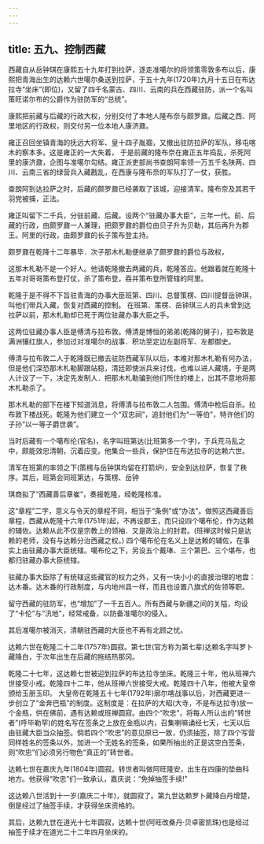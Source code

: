 ```yaml
---
---
---
```

title: 五九、控制西藏
---



西藏自从岳钟琪在康熙五十九年打到拉萨，逐走准噶尔的将领策零敦多布以后，康熙把青海出生的达赖六世噶尔桑送到拉萨，于五十九年(1720年)九月十五日在布达拉寺“坐床”(即位)，又留了四千名蒙古、四川、云南的兵在西藏驻防，派一个名叫策旺诺尔布的公爵作为驻防军的“总统”。

康熙把前藏与后藏的行政大权，分别交付了本地人隆布奈与颇罗鼐。后藏之西、阿里地区的行政权，则交付另一位本地人康济鼐。

雍正召回坐镇青海的抚远大将军、皇十四子胤禵，又撤出驻防拉萨的军队，移屯喀木的察本多。这是雍正的一大失着， 于是前藏的隆布奈在雍正五年捣乱，杀死阿里的康济鼐，企图与准噶尔勾结。雍正派吏部尚书查朗阿率领一万五千名陕两、四川、云南三省的绿营兵入藏戡乱，在西康与隆布奈的军队打了一仗，获胜。

查朗阿到达拉萨之时，后藏的颇罗鼐已经袭取了该城，迎接清军。隆布奈及其若干羽党被捕，正法。

雍正叫留下二千兵，分驻前藏、后藏。设两个“驻藏办事大臣”，三年一代。前、后藏的行政，由颇罗鼐一人兼理，把颇罗鼐的爵位由贝子升为贝勒，其后再升为郡王。阿里的行政，由颇罗鼐的长子策布登主持。

颇罗鼐在乾降十二年暴毕．次子那木札勒便继承了颇罗鼐的爵位与政权，

这那木札勒不是一个好人。他请乾隆撤去两藏的兵，乾隆答应。他跟着就在乾隆十五年对哥哥策布登打仗，杀了策布登，吞并策布登所管辖的阿里。

乾隆于是不得不下旨驻青海的办事大臣班第、四川、总督策楞、四川提督岳钟琪，叫他们带兵入藏，恢复对西藏的控制。 在班第、策楞、岳钟琪三人的兵未曾到达拉萨以前，那木札勒却已死于两位驻藏办事大臣之手。

这两位驻藏办事人臣是傅清与拉布敦。傅清是博恒的弟弟(乾降的舅子)，拉布敦是满洲镶红旗人，参加过对准噶尔的战事．积功至定边左副将军、左都御史。

傅清与拉布敦二人于乾隆既已撤去驻防西藏军队以后，本难对那木札勒有何办法，但是他们深恐那木札勒脚跟站稳，清廷即使派兵来讨伐，也难以进人藏境，于是两人计议了一下，决定先发制人．把那木札勒骗到他们所住的楼上，出其不意地将那木札勒杀了。

那木札勒的部下在楼下知道消息，将傅清与拉布敦二人包围。傅清中枪后自杀。拉布敦下楼战死。乾隆为他们建立一个“双忠祠”，追封他们为“一等伯”，特许他们的子孙“以一等子爵世袭”。

当时后藏有一个噶布伦(官名)，名字叫班第达(比班第多一个字)，于兵荒马乱之中，颇能效忠清朝，沉着应变。他集合一些兵，保护住在布达拉寺的达赖六世。

清军在班第的率领之下(策楞与岳钟琪均留在打箭炉)，安全到达拉萨，恢复了秩序。其后，班第会同班第达，与策楞、岳钟

琪商拟了“西藏善后章崔”，奏报乾隆，经乾隆核准。

这“章程”二字，意义与令天的章程不同，相当于“条例”或“办法”。做照这西藏善后章程，西藏从乾隆十六年(1751年)起，不再设郡王，而只设四个噶布伦，作为达赖的辅佐。达赖从此不仅是宗教上的领袖．又是政治上的封君。(班禅这时候只是达赖的老师，没有与达赖分治西藏之权。) 四个噶布伦在名义上是达赖的辅佐，在事实上由驻藏办事大臣统辖。噶布伦之下，另设五个戴琫、三个第巴、三个堪布，也都归驻藏办事大臣统辖。

驻藏办事大臣除了有统辖这些藏官的权力之外，又有一块小小的直接治理的地盘：达木番。达木番的行政制度，与内地州县一样，而且也设置八旗式的佐领等职。

留守西藏的驻防军，也“增加”了一千五百人。所有西藏与新疆之间的关隘，均设了“卡伦”与“汛地”，经常戒备，以防备准噶尔的侵入。

其后准噶尔被消灭，清朝驻西藏的大臣也不再有北顾之忧。

达赖六世在乾隆二十二年(1757年)圆寂。第七世(官方称为第七辈)达赖名字叫罗卜藏降白，于次年出生在后藏的拖结热那冈。

乾隆二十七年，这达赖七世被迎到拉萨的布达拉寺坐床。乾隆三十年，他从班禅六世接受小戒。乾隆四十二年，他从班禅六世接受大戒。乾隆四十八年，他被大皇帝颁给玉册玉印。 大皇帝在乾隆五十七年(1792年)廓尔喀战事以后，对西藏更进一步创立了“金奔巴瓶”的制度。这制度是：在拉萨的大昭(大寺，不是布达拉寺)放一个金瓶，供在佛前，遇有达赖或班禅圆寂。由四个“吹忠”，将每人所认出的“转世者”(呼毕勒罕)的姓名写在签条之上放在金瓶以内，召集喇嘛诵经七天，七天以后由驻藏大臣当众抽签。倘若四个“吹忠”的意见原已一致，仍须抽签，除了四个写营同样姓名的签条以外，加进一个无姓名的签条，如果所抽出的正是这空白签条，则“吹忠”们必须另行物色“真正的”转世者。

达赖七世在嘉庆九年(1804年)圆寂。转世者叫做阿旺隆安，出生在四康的垫曲科地方。他获得“吹忠”们一致承认，嘉庆说：“免掉抽签手续!”

这达赖八世活到十一岁(嘉庆二十年)，就圆寂了。第九世达赖罗卜藏降白丹增楚，倒是经过了抽签手续，才获得坐床资格的。

其后，达赖九世在道光十七年圆寂，达赖十世(阿旺改桑丹·贝卓密凯珠)也是经过抽签于续才在道光二十二年四月坐床的。
